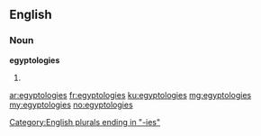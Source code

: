 ==English==

===Noun===
'''egyptologies'''

# {{plural of|egyptology}}

[[Category:English plurals ending in "-ies"]]

[[ar:egyptologies]]
[[fr:egyptologies]]
[[ku:egyptologies]]
[[mg:egyptologies]]
[[my:egyptologies]]
[[no:egyptologies]]